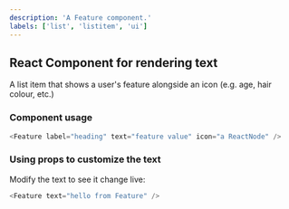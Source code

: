 ```yaml
---
description: 'A Feature component.'
labels: ['list', 'listitem', 'ui']
---
```



## React Component for rendering text

A list item that shows a user's feature alongside an icon (e.g. age, hair colour, etc.)

### Component usage
```js
<Feature label="heading" text="feature value" icon="a ReactNode" />
```

### Using props to customize the text

Modify the text to see it change live:
```js live
<Feature text="hello from Feature" />
```
